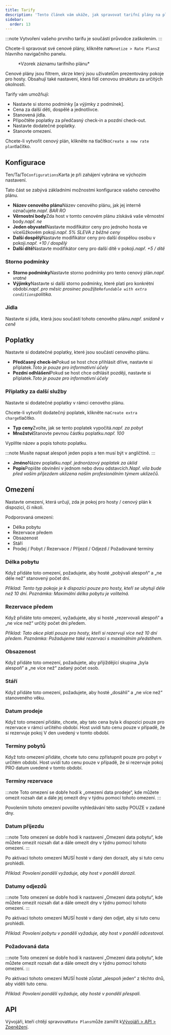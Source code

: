 ```yaml
---
title: Tarify
description: 'Tento článek vám ukáže, jak spravovat tarifní plány na platformě Wink.'
sidebar:
  order: 13
---
```


:::note
Vytvoření vašeho prvního tarifu je součástí průvodce zaškolením.
:::

Chcete-li spravovat své cenové plány, klikněte na`Monetize > Rate Plans`z hlavního navigačního panelu.

<figure>
  <CloudinaryImage width="350" height="559" resize="scale" quality="best" alt="Tarify" src="academy/rate-plan" errorImage="noimage_opaque_nyrtl0.png" />

  <figcaption>*Vzorek záznamu tarifního plánu*</figcaption>
</figure>


Cenové plány jsou filtrem, skrze který jsou uživatelům prezentovány pokoje pro hosty. Obsahují také nastavení, která řídí cenovou strukturu za určitých okolností.

Tarify vám umožňují:

* Nastavte si storno podmínky \[a výjimky z podmínek].
* Cena za další děti, dospělé a jednotlivce.
* Stanovená jídla.
* Připočtěte poplatky za předčasný check-in a pozdní check-out.
* Nastavte dodatečné poplatky.
* Stanovte omezení.

Chcete-li vytvořit cenový plán, klikněte na tlačítko`Create a new rate plan`tlačítko.

## Konfigurace

Ten/Ta/To`Configurations`Karta je při zahájení vybrána ve výchozím nastavení.

Tato část se zabývá základními možnostmi konfigurace vašeho cenového plánu.

* **Název cenového plánu**Název cenového plánu, jak jej interně označujete.*např. BAR RO*
* **Věrnostní body**Zda host v tomto cenovém plánu získává vaše věrnostní body.*např. ne*
* **Jeden obyvatel**Nastavte modifikátor ceny pro jednoho hosta ve vícelůžkovém pokoji.*např. 5% SLEVA z běžné ceny*
* **Další dospělý**Nastavte modifikátor ceny pro další dospělou osobu v pokoji.*např. +10 / dospělý*
* **Další dítě**Nastavte modifikátor ceny pro další dítě v pokoji.*např. +5 / dítě*

### Storno podmínky

* **Storno podmínky**Nastavte storno podmínky pro tento cenový plán.*např. vratné*
* **Výjimky**Nastavte si další storno podmínky, které platí pro konkrétní období.*např. pro měsíc prosinec použijte`Refundable with extra conditions`politika.*

### Jídla

Nastavte si jídla, která jsou součástí tohoto cenového plánu.*např. snídaně v ceně*

## Poplatky

Nastavte si dodatečné poplatky, které jsou součástí cenového plánu.

* **Předčasný check-in**Pokud se host chce přihlásit dříve, nastavte si příplatek.*Toto je pouze pro informativní účely*
* **Pozdní odhlášení**Pokud se host chce odhlásit později, nastavte si příplatek.*Toto je pouze pro informativní účely*

### Příplatky za další služby

Nastavte si dodatečné poplatky v rámci cenového plánu.

Chcete-li vytvořit dodatečný poplatek, klikněte na`Create extra charge`tlačítko.

* **Typ ceny**Zvolte, jak se tento poplatek vypočítá.*např. za pobyt*
* **Množství**Stanovte pevnou částku poplatku.*např. 100*

Vyplňte název a popis tohoto poplatku.

:::note
Musíte napsat alespoň jeden popis a ten musí být v angličtině.
:::

* **Jméno**Název poplatku.*např. jednorázový poplatek za úklid*
* **Popis**Popište obvinění v jednom nebo dvou odstavcích.*Např. vila bude před vaším příjezdem uklizena naším profesionálním týmem uklízečů.*

## Omezení

Nastavte omezení, která určují, zda je pokoj pro hosty / cenový plán k dispozici, či nikoli.

Podporovaná omezení:

* Délka pobytu
* Rezervace předem
* Obsazenost
* Stáří
* Prodej / Pobyt / Rezervace / Příjezd / Odjezd / Požadované termíny

### Délka pobytu

Když přidáte toto omezení, požadujete, aby hosté „pobývali alespoň“ a „ne déle než“ stanovený počet dní.

*Příklad: Tento typ pokoje je k dispozici pouze pro hosty, kteří se ubytují déle než 10 dní. Poznámka: Maximální délka pobytu je volitelná.*

### Rezervace předem

Když přidáte toto omezení, vyžadujete, aby si hosté „rezervovali alespoň“ a „ne více než“ určitý počet dní předem.

*Příklad: Tato akce platí pouze pro hosty, kteří si rezervují více než 10 dní předem. Poznámka: Požadujeme také rezervaci s maximálním předstihem.*

### Obsazenost

Když přidáte toto omezení, požadujete, aby přijíždějící skupina „byla alespoň“ a „ne více než“ zadaný počet osob.

### Stáří

Když přidáte toto omezení, požadujete, aby hosté „dosáhli“ a „ne více než“ stanoveného věku.

### Datum prodeje

Když toto omezení přidáte, chcete, aby tato cena byla k dispozici pouze pro rezervace v rámci určitého období. Host uvidí tuto cenu pouze v případě, že si rezervuje pokoj V den uvedený v tomto období.

### Termíny pobytů

Když toto omezení přidáte, chcete tuto cenu zpřístupnit pouze pro pobyt v určitém období. Host uvidí tuto cenu pouze v případě, že si rezervuje pokoj PRO datum uvedené v tomto období.

### Termíny rezervace

:::note
Toto omezení se dobře hodí k „omezení data prodeje“, kde můžete omezit rozsah dat a dále jej omezit dny v týdnu pomocí tohoto omezení.
:::

Povolením tohoto omezení povolíte vyhledávání této sazby POUZE v zadané dny.

### Datum příjezdu

:::note
Toto omezení se dobře hodí k nastavení „Omezení data pobytu“, kde můžete omezit rozsah dat a dále omezit dny v týdnu pomocí tohoto omezení.
:::

Po aktivaci tohoto omezení MUSÍ hosté v daný den dorazit, aby si tuto cenu prohlédli.

*Příklad: Povolení pondělí vyžaduje, aby host v pondělí dorazil.*

### Datumy odjezdů

:::note
Toto omezení se dobře hodí k nastavení „Omezení data pobytu“, kde můžete omezit rozsah dat a dále omezit dny v týdnu pomocí tohoto omezení.
:::

Po aktivaci tohoto omezení MUSÍ hosté v daný den odjet, aby si tuto cenu prohlédli.

*Příklad: Povolení pobytu v pondělí vyžaduje, aby host v pondělí odcestoval.*

### Požadovaná data

:::note
Toto omezení se dobře hodí k nastavení „Omezení data pobytu“, kde můžete omezit rozsah dat a dále omezit dny v týdnu pomocí tohoto omezení.
:::

Po aktivaci tohoto omezení MUSÍ hosté zůstat „alespoň jeden“ z těchto dnů, aby viděli tuto cenu.

*Příklad: Povolení pondělí vyžaduje, aby hosté v pondělí přespali.*

## API

Vývojáři, kteří chtějí spravovat`Rate Plans`může zamířit k[Vývojáři > API > Zpeněžení](/developers/apis/#monetize-api).

